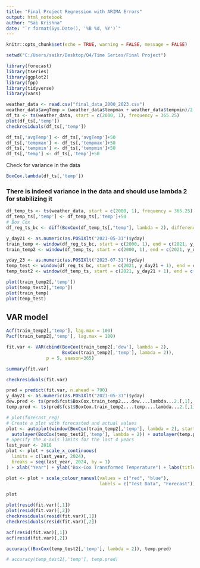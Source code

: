 ```yaml
---
title: "Final Project Regression with ARIMA Errors"
output: html_notebook
author: "Sai Krishna"
date: "`r format(Sys.Date(), '%B %d, %Y')`"
---
```


```r
knitr::opts_chunk$set(echo = TRUE, warning = FALSE, message = FALSE) 
```

```r
setwd("C:/Users/saikr/Desktop/Q4/Time Series/Final Project")
```

```r
library(forecast)
library(tseries)
library(ggplot2)
library(fpp)
library(tidyverse)
library(vars)
```


```r
weather_data <- read.csv("final_data_2000_2023.csv")
weather_data$avgTemp = (weather_data$tempmax + weather_data$tempmin)/2
df_ts <- ts(weather_data, start = c(2000, 1), frequency = 365.25)
plot(df_ts[,'temp'])
checkresiduals(df_ts[,'temp'])
```

```r
df_ts[,'avgTemp'] <- df_ts[,'avgTemp']+50
df_ts[,'tempmax'] <- df_ts[,'tempmax']+50
df_ts[,'tempmin'] <- df_ts[,'tempmin']+50
df_ts[,'temp'] <- df_ts[,'temp']+50
```

Check for variance in the data
```r
BoxCox.lambda(df_ts[,'temp'])
```
### There is indeed variance in the data and should use lambda 2 for stabilizing it

```r
df_temp_ts <- ts(weather_data, start = c(2000, 1), frequency = 365.25)
df_temp_ts[,'temp'] <- df_temp_ts[,'temp']+50
# Box Cox
df_reg_ts_bc <- diff(BoxCox(df_temp_ts[,"temp"], lambda = 2), differences = 1)

y_day21 <- as.numeric(as.POSIXlt("2021-05-31")$yday)
train_temp <- window(df_reg_ts_bc, start = c(2000, 1), end = c(2021, y_day21))
train_temp2 <- window(df_temp_ts, start = c(2000, 1), end = c(2021, y_day21))

yday_23 <- as.numeric(as.POSIXlt("2023-07-31")$yday)
temp_test <- window(df_reg_ts_bc, start = c(2021, y_day21 + 1), end = c(2023, yday_23))
temp_test2 <- window(df_temp_ts, start = c(2021, y_day21 + 1), end = c(2023, yday_23))
```

```r
plot(train_temp2[,'temp'])
plot(temp_test2[,'temp'])
plot(train_temp)
plot(temp_test)
```
## VAR model

```r
Acf(train_temp2[,'temp'], lag.max = 100)
Pacf(train_temp2[,'temp'], lag.max = 100)
```
```r
fit.var <- VAR(cbind(BoxCox(train_temp2[,'dew'], lambda = 2),
                     BoxCox(train_temp2[,'temp'], lambda = 2)), 
               p = 5, season=365)
```


```r
summary(fit.var)
```

```r
checkresiduals(fit.var)
```


```r
pred = predict(fit.var, n.ahead = 790)
y_day21 <- as.numeric(as.POSIXlt("2021-05-31")$yday)
dew.pred <- ts(pred$fcst$BoxCox.train_temp2....dew....lambda...2.[,1], st = c(2021,y_day21 +1.75), fr = 365.25)
temp.pred <- ts(pred$fcst$BoxCox.train_temp2....temp....lambda...2.[,1], st = c(2021,y_day21 +1.75), fr = 365.25)
```


```r
# plot(forecast_reg)
# Create a plot with forecasted and actual values
plot <- autoplot(window(BoxCox(train_temp2[,'temp'], lambda = 2), start = c(2000), end = c(2021, y_day21))) + 
  autolayer(BoxCox(temp_test2[,'temp'], lambda = 2)) + autolayer(temp.pred)
# Specify the x-axis limits for the last 4 years
last_year <- 2018
plot <- plot + scale_x_continuous(
  limits = c(last_year, 2024),
  breaks = seq(last_year, 2024, by = 1)
) + xlab("Year") + ylab("Box-Cox Transformed Temperature") + labs(title = "VAR Forecast")

plot <- plot + scale_colour_manual(values = c("red", "blue"),
                                   labels = c("Test Data", "Forecast"))
```


```r
plot
```
```r
plot(resid(fit.var)[,1])
plot(resid(fit.var)[,2])
checkresiduals(resid(fit.var)[,1])
checkresiduals(resid(fit.var)[,2])
```


```r
acf(resid(fit.var)[,1])
acf(resid(fit.var)[,2])
```


```r
accuracy((BoxCox(temp_test2[,'temp'], lambda = 2)), temp.pred)

# accuracy(temp_test2[,'temp'], temp.pred)
```






























